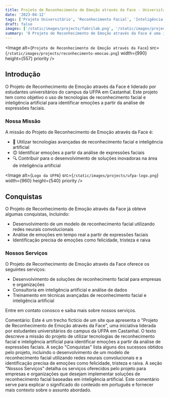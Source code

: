 ```yaml
---
title: Projeto de Reconhecimento de Emoção através da Face - Universitário da UFPA Campos Castanhal
date: '2023-04-12'
tags: ['Projeto Universitário', 'Reconhecimento Facial', 'Inteligência Artificial']
draft: false
images: ['/static/images/projects/fabrilab.png', '/static/images/projects/fabrilab.png']
summary: 'O Projeto de Reconhecimento de Emoção através da Face é uma iniciativa liderada por estudantes universitários do campus da UFPA em Castanhal. O objetivo do projeto é utilizar tecnologias de reconhecimento facial e inteligência artificial para identificar emoções a partir da análise de expressões faciais.'
---
```


<Image
  alt={`Projeto de Reconhecimento de Emoção através da Face`}
  src={`/static/images/projects/reconhecimento-emocao.png`}
  width={990}
  height={557}
  priority
/>

## Introdução

O Projeto de Reconhecimento de Emoção através da Face é liderado por estudantes universitários do campus da UFPA em Castanhal. Este projeto tem como objetivo o uso de tecnologias de reconhecimento facial e inteligência artificial para identificar emoções a partir da análise de expressões faciais.

### Nossa Missão

A missão do Projeto de Reconhecimento de Emoção através da Face é:

- 🧠 Utilizar tecnologias avançadas de reconhecimento facial e inteligência artificial
- 😊 Identificar emoções a partir da análise de expressões faciais
- 🔍 Contribuir para o desenvolvimento de soluções inovadoras na área de inteligência artificial

<Image
  alt={`Logo da UFPA`}
  src={`/static/images/projects/ufpa-logo.png`}
  width={960}
  height={540}
  priority
/>

## Conquistas

O Projeto de Reconhecimento de Emoção através da Face já obteve algumas conquistas, incluindo:

- Desenvolvimento de um modelo de reconhecimento facial utilizando redes neurais convolucionais
- Análise de emoções em tempo real a partir de expressões faciais
- Identificação precisa de emoções como felicidade, tristeza e raiva

### Nossos Serviços

O Projeto de Reconhecimento de Emoção através da Face oferece os seguintes serviços:

- Desenvolvimento de soluções de reconhecimento facial para empresas e organizações
- Consultoria em inteligência artificial e análise de dados
- Treinamento em técnicas avançadas de reconhecimento facial e inteligência artificial

Entre em contato conosco e saiba mais sobre nossos serviços.

Comentário:
Este é um trecho fictício de um site que apresenta o "Projeto de Reconhecimento de Emoção através da Face", uma iniciativa liderada por estudantes universitários do campus da UFPA em Castanhal. O texto descreve a missão do projeto de utilizar tecnologias de reconhecimento facial e inteligência artificial para identificar emoções a partir da análise de expressões faciais. A seção "Conquistas" lista alguns dos sucessos obtidos pelo projeto, incluindo o desenvolvimento de um modelo de reconhecimento facial utilizando redes neurais convolucionais e a identificação precisa de emoções como felicidade, tristeza e raiva. A seção "Nossos Serviços" detalha os serviços oferecidos pelo projeto para empresas e organizações que desejam implementar soluções de reconhecimento facial baseadas em inteligência artificial. Este comentário serve para explicar o significado do conteúdo em português e fornecer mais contexto sobre o assunto abordado.